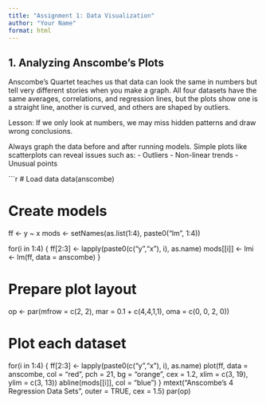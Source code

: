 ```yaml
---
title: "Assignment 1: Data Visualization"
author: "Your Name"
format: html
---
```


## 1. Analyzing Anscombe’s Plots

Anscombe’s Quartet teaches us that data can look the same in numbers but tell very different stories when you make a graph. All four datasets have the same averages, correlations, and regression lines, but the plots show one is a straight line, another is curved, and others are shaped by outliers.

Lesson: If we only look at numbers, we may miss hidden patterns and draw wrong conclusions.

Always graph the data before and after running models. Simple plots like scatterplots can reveal issues such as:
- Outliers
- Non-linear trends
- Unusual points

```r
# Load data
data(anscombe)

# Create models
ff <- y ~ x
mods <- setNames(as.list(1:4), paste0("lm", 1:4))

for(i in 1:4) {
  ff[2:3] <- lapply(paste0(c("y","x"), i), as.name)
  mods[[i]] <- lmi <- lm(ff, data = anscombe)
}

# Prepare plot layout
op <- par(mfrow = c(2, 2), mar = 0.1 + c(4,4,1,1), oma = c(0, 0, 2, 0))

# Plot each dataset
for(i in 1:4) {
  ff[2:3] <- lapply(paste0(c("y","x"), i), as.name)
  plot(ff, data = anscombe, col = "red", pch = 21, bg = "orange", cex = 1.2,
       xlim = c(3, 19), ylim = c(3, 13))
  abline(mods[[i]], col = "blue")
}
mtext("Anscombe's 4 Regression Data Sets", outer = TRUE, cex = 1.5)
par(op)